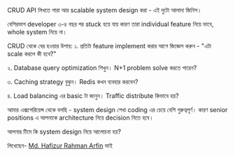 CRUD API লিখতে পারা আর scalable system design করা - এই দুটো আলাদা জিনিস।

বেশিরভাগ developer ৩-৪ বছর পর stuck হয়ে যায় কারণ তারা individual feature নিয়ে ভাবে, whole system নিয়ে না।

CRUD থেকে বের হওয়ার উপায়:
১. প্রতিটা feature implement করার আগে জিজ্ঞেস করুন - "এটা scale করলে কী হবে?"

২. Database query optimization শিখুন। N+1 problem solve করতে পারেন?

৩. Caching strategy বুঝুন। Redis কখন ব্যবহার করবেন?

৪. Load balancing এর basic টা জানুন। Traffic distribute কিভাবে হয়?

আমার এক্সপেরিয়েন্স থেকে বলছি - system design শেখা coding এর চেয়ে বেশি গুরুত্বপূর্ণ। কারণ senior positions এ আপনাকে architecture নিয়ে decision নিতে হবে।

আপনার টিমে কি system design নিয়ে আলোচনা হয়?

লিখেছেন- [Md. Hafizur Rahman Arfin](https://www.linkedin.com/in/hrarfin/) ভাই

<GiscusComments
  repo="codedbyMojnu/react-bangla-tutorial"
  repoId="R_kgDOLDE87Q"
  category="General"
  categoryId="DIC_kwDOLDE87c4CtCIY"
  mapping="pathname"
  inputPosition="top"
  theme="preferred_color_scheme"
  lang="en"
/>
